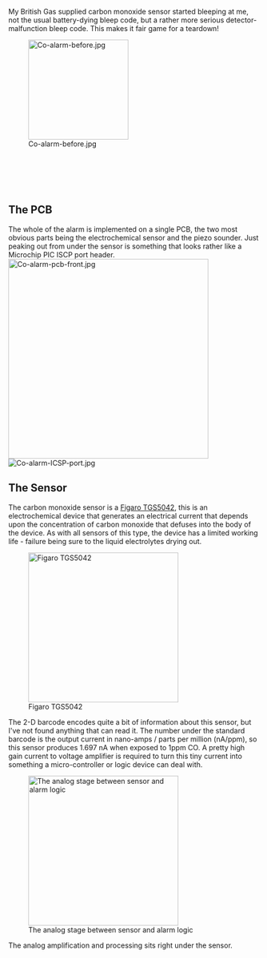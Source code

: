 My British Gas supplied carbon monoxide sensor started bleeping at me, not the usual battery-dying bleep code, but a rather more serious detector-malfunction bleep code. This makes it fair game for a teardown! 

[[Image:Co-alarm-before.jpg|thumb|center|200x200px]] 

<br> 

<br> 

<br> 

<br> 

== The PCB<br>  ==

The whole of the alarm is implemented on a single PCB, the two most obvious parts being the electrochemical sensor and the piezo sounder. Just peaking out from under the sensor is something that looks rather like a Microchip PIC ISCP port header. <br> [[Image:Co-alarm-pcb-front.jpg|thumb|left|400px]][[Image:Co-alarm-ICSP-port.jpg|thumb|center]] 

== The Sensor ==

The carbon monoxide sensor is a [http://www.figarosensor.com/products/5042Dtl.pdf Figaro TGS5042], this is an electrochemical device that generates an electrical current that depends upon the concentration of carbon monoxide that defuses into the body of the device. As with all sensors of this type, the device has a limited working life - failure being sure to the liquid electrolytes drying out.

[[Image:Co-alarm-electrochemical-sensor.jpg|thumb|center|300px|Figaro TGS5042]]

The 2-D barcode encodes quite a bit of information about this sensor, but I've not found anything that can read it. The number under the standard barcode is the output current in nano-amps / parts per million (nA/ppm), so this sensor produces 1.697 nA when exposed to 1ppm CO. A pretty high gain current to voltage amplifier is required to turn this tiny current into something a micro-controller or logic device can deal with.

[[Image:Co-alarm-analog-stage.jpg|thumb|center|300px|The analog stage between sensor and alarm logic]]

The analog amplification and processing sits right under the sensor.